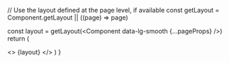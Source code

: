 

  // Use the layout defined at the page level, if available
  const getLayout = Component.getLayout || ((page) => page)

const layout = getLayout(<Component data-lg-smooth {...pageProps} />)
return (

<>
  <Analytics />
  {layout}
</>
) }
